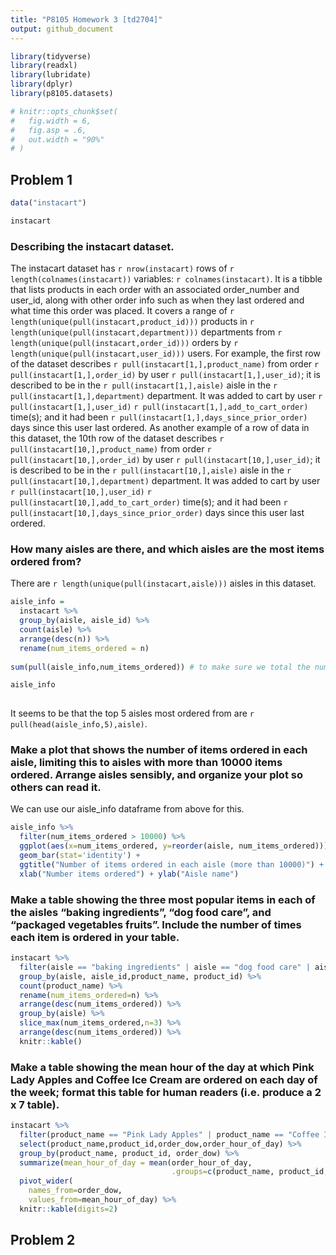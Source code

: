 ```yaml
---
title: "P8105 Homework 3 [td2704]"
output: github_document
---
```



```r

library(tidyverse)
library(readxl)
library(lubridate)
library(dplyr)
library(p8105.datasets)

# knitr::opts_chunk$set(
#   fig.width = 6,
#   fig.asp = .6,
#   out.width = "90%"
# )

```


## Problem 1

```r

data("instacart")

```


```r

instacart

```

### Describing the instacart dataset.

The instacart dataset has `r nrow(instacart)` rows of `r length(colnames(instacart))`
variables: `r colnames(instacart)`. It is a tibble that lists products in each
order with an associated order_number and user_id, along with other order info
such as when they last ordered and what time this order was placed. It covers
a range of `r length(unique(pull(instacart,product_id)))` products in 
`r length(unique(pull(instacart,department)))` departments from 
`r length(unique(pull(instacart,order_id)))` orders by `r length(unique(pull(instacart,user_id)))` 
users. For example, the first row of the dataset describes `r pull(instacart[1,],product_name)`
from order `r pull(instacart[1,],order_id)` by user `r pull(instacart[1,],user_id)`; it is
described to be in the `r pull(instacart[1,],aisle)` aisle in the `r pull(instacart[1,],department)`
department. It was added to cart by user `r pull(instacart[1,],user_id)` `r pull(instacart[1,],add_to_cart_order)`
time(s); and it had been `r pull(instacart[1,],days_since_prior_order)` days since this user
last ordered. As another example of a row of data in this dataset, the 10th row of the dataset describes `r pull(instacart[10,],product_name)` from order `r pull(instacart[10,],order_id)` by user `r pull(instacart[10,],user_id)`; it is described to be in the `r pull(instacart[10,],aisle)` 
aisle in the `r pull(instacart[10,],department)` department. It was added to cart by user `r pull(instacart[10,],user_id)` `r pull(instacart[10,],add_to_cart_order)` time(s); 
and it had been `r pull(instacart[10,],days_since_prior_order)` days since this user
last ordered.


### How many aisles are there, and which aisles are the most items ordered from?

There are `r length(unique(pull(instacart,aisle)))` aisles in this dataset.

```r

aisle_info = 
  instacart %>%
  group_by(aisle, aisle_id) %>%
  count(aisle) %>%
  arrange(desc(n)) %>%
  rename(num_items_ordered = n)
  
sum(pull(aisle_info,num_items_ordered)) # to make sure we total the number of rows in dataset

aisle_info
  

```

It seems to be that the top 5 aisles most ordered from are `r pull(head(aisle_info,5),aisle)`.


### Make a plot that shows the number of items ordered in each aisle, limiting this to aisles with more than 10000 items ordered. Arrange aisles sensibly, and organize your plot so others can read it.

We can use our aisle_info dataframe from above for this.

```r

aisle_info %>%
  filter(num_items_ordered > 10000) %>%
  ggplot(aes(x=num_items_ordered, y=reorder(aisle, num_items_ordered))) +
  geom_bar(stat='identity') + 
  ggtitle("Number of items ordered in each aisle (more than 10000)") +
  xlab("Number items ordered") + ylab("Aisle name")

```


### Make a table showing the three most popular items in each of the aisles “baking ingredients”, “dog food care”, and “packaged vegetables fruits”. Include the number of times each item is ordered in your table.

```r

instacart %>%
  filter(aisle == "baking ingredients" | aisle == "dog food care" | aisle == "packaged vegetables fruits") %>%
  group_by(aisle, aisle_id,product_name, product_id) %>%
  count(product_name) %>%
  rename(num_items_ordered=n) %>%
  arrange(desc(num_items_ordered)) %>%
  group_by(aisle) %>%
  slice_max(num_items_ordered,n=3) %>%
  arrange(desc(num_items_ordered)) %>%
  knitr::kable()

```

### Make a table showing the mean hour of the day at which Pink Lady Apples and Coffee Ice Cream are ordered on each day of the week; format this table for human readers (i.e. produce a 2 x 7 table).

```r

instacart %>%
  filter(product_name == "Pink Lady Apples" | product_name == "Coffee Ice Cream") %>%
  select(product_name,product_id,order_dow,order_hour_of_day) %>%
  group_by(product_name, product_id, order_dow) %>%
  summarize(mean_hour_of_day = mean(order_hour_of_day,
                                    .groups=c(product_name, product_id, order_dow))) %>%
  pivot_wider(
    names_from=order_dow,
    values_from=mean_hour_of_day) %>%
  knitr::kable(digits=2)

```

## Problem 2




